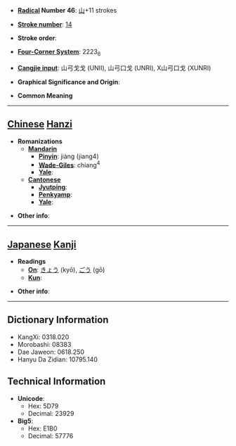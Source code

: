 * '''[[Wiktionary:Chinese radical index| Radical]] Number 46''': [[Wiktionary:Chinese radical index 山|山]]+11 strokes

* '''[[Wiktionary:Chinese total strokes index|Stroke number]]''': [[Wiktionary:Chinese total strokes index 14|14]]

* '''Stroke order''': 

* '''[[Wiktionary:Chinese four corner index|Four-Corner System]]''': 2223<sub>6</sub>

* '''[[Wiktionary:Chinese Cangjie index|Cangjie input]]''': 山弓戈戈 (UNII), 山弓口戈 (UNRI), X山弓口戈 (XUNRI)

* '''Graphical Significance and Origin''': 

* '''Common Meaning'''

----

== [[Chinese]] [[Hanzi]] ==

* '''Romanizations'''
** '''[[Mandarin]]'''
*** '''[[Pinyin]]''': jiàng (jiang4)
*** '''[[Wade-Giles]]''': chiang<sup>4</sup>
*** '''[[Yale]]''': 
** '''[[Cantonese]]'''
*** '''[[Jyutping]]''':
*** '''[[Penkyamp]]''': 
*** '''[[Yale]]''': 

* '''Other info''': 

----

== [[Japanese]] [[Kanji]] ==

* '''Readings'''
** '''[[On]]''': [[きょう]] (kyō), [[ごう]] (gō)
** '''[[Kun]]''': 

* '''Other info''':  

----

== Dictionary Information ==

* KangXi: 0318.020
* Morobashi: 08383
* Dae Jaweon: 0618.250
* Hanyu Da Zidian: 10795.140

== Technical Information ==

* '''Unicode''':
** Hex: 5D79
** Decimal: 23929
* '''Big5''':
** Hex: E1B0
** Decimal: 57776